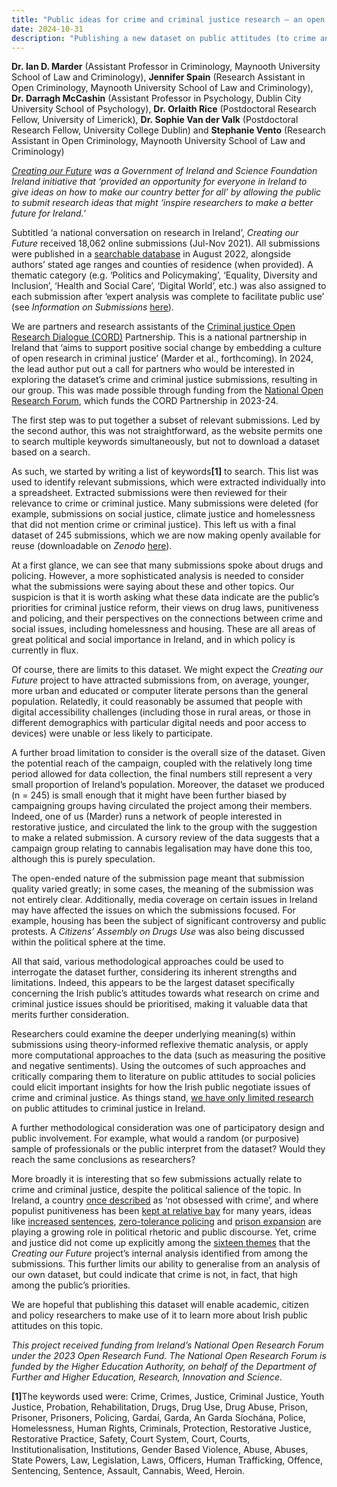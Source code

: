 ```yaml
---
title: "Public ideas for crime and criminal justice research – an open dataset from Ireland"
date: 2024-10-31
description: "Publishing a new dataset on public attitudes (to crime and criminal justice research in Ireland)"
---
```


**Dr. Ian D. Marder** (Assistant Professor in Criminology, Maynooth University School of Law and Criminology), **Jennifer Spain** (Research Assistant in Open Criminology, Maynooth University School of Law and Criminology), **Dr. Darragh McCashin** (Assistant Professor in Psychology, Dublin City University School of Psychology), **Dr. Orlaith Rice** (Postdoctoral Research Fellow, University of Limerick), **Dr. Sophie Van der Valk** (Postdoctoral Research Fellow, University College Dublin) and **Stephanie Vento** (Research Assistant in Open Criminology, Maynooth University School of Law and Criminology)

_[Creating our Future](https://www.creatingourfuture.ie/) was a Government of Ireland and Science Foundation Ireland initiative that ‘provided an opportunity for everyone in Ireland to give ideas on how to make our country better for all’ by allowing the public to submit research ideas that might ‘inspire researchers to make a better future for Ireland.’_

Subtitled ‘a national conversation on research in Ireland’, _Creating our Future_ received 18,062 online submissions (Jul-Nov 2021). All submissions were published in a [searchable database](https://www.creatingourfuture.ie/the-ideas/) in August 2022, alongside authors’ stated age ranges and counties of residence (when provided). A thematic category (e.g. ‘Politics and Policymaking’, ‘Equality, Diversity and Inclusion’, ‘Health and Social Care’, ‘Digital World’, etc.) was also assigned to each submission after ‘expert analysis was complete to facilitate public use’ (see _Information on Submissions_ [here](https://www.creatingourfuture.ie/the-ideas/)).

We are partners and research assistants of the [Criminal justice Open Research Dialogue (CORD)](https://esc-enoc.github.io/how-to/open-partnership.html) Partnership. This is a national partnership in Ireland that ‘aims to support positive social change by embedding a culture of open research in criminal justice’ (Marder et al., forthcoming). In 2024, the lead author put out a call for partners who would be interested in exploring the dataset’s crime and criminal justice submissions, resulting in our group. This was made possible through funding from the [National Open Research Forum](https://norf.ie/), which funds the CORD Partnership in 2023-24.

The first step was to put together a subset of relevant submissions. Led by the second author, this was not straightforward, as the website permits one to search multiple keywords simultaneously, but not to download a dataset based on a search. 

As such, we started by writing a list of keywords**[1]**  to search. This list was used to identify relevant submissions, which were extracted individually into a spreadsheet. Extracted submissions were then reviewed for their relevance to crime or criminal justice. Many submissions were deleted (for example, submissions on social justice, climate justice and homelessness that did not mention crime or criminal justice). This left us with a final dataset of 245 submissions, which we are now making openly available for reuse (downloadable on _Zenodo_ [here](https://zenodo.org/records/13938908)).

At a first glance, we can see that many submissions spoke about drugs and policing. However, a more sophisticated analysis is needed to consider what the submissions were saying about these and other topics. Our suspicion is that it is worth asking what these data indicate are the public’s priorities for criminal justice reform, their views on drug laws, punitiveness and policing, and their perspectives on the connections between crime and social issues, including homelessness and housing. These are all areas of great political and social importance in Ireland, and in which policy is currently in flux. 

Of course, there are limits to this dataset. We might expect the _Creating our Future_ project to have attracted submissions from, on average, younger, more urban and educated or computer literate persons than the general population. Relatedly, it could reasonably be assumed that people with digital accessibility challenges (including those in rural areas, or those in different demographics with particular digital needs and poor access to devices) were unable or less likely to participate.

A further broad limitation to consider is the overall size of the dataset. Given the potential reach of the campaign, coupled with the relatively long time period allowed for data collection, the final numbers still represent a very small proportion of Ireland’s population. Moreover, the dataset we produced (n = 245) is small enough that it might have been further biased by campaigning groups having circulated the project among their members. Indeed, one of us (Marder) runs a network of people interested in restorative justice, and circulated the link to the group with the suggestion to make a related submission. A cursory review of the data suggests that a campaign group relating to cannabis legalisation may have done this too, although this is purely speculation. 

The open-ended nature of the submission page meant that submission quality varied greatly; in some cases, the meaning of the submission was not entirely clear. Additionally, media coverage on certain issues in Ireland may have affected the issues on which the submissions focused. For example, housing has been the subject of significant controversy and public protests. A _Citizens’ Assembly on Drugs Use_ was also being discussed within the political sphere at the time.

All that said, various methodological approaches could be used to interrogate the dataset further, considering its inherent strengths and limitations. Indeed, this appears to be the largest dataset specifically concerning the Irish public’s attitudes towards what research on crime and criminal justice issues should be prioritised, making it valuable data that merits further consideration.

Researchers could examine the deeper underlying meaning(s) within submissions using theory-informed reflexive thematic analysis, or apply more computational approaches to the data (such as measuring the positive and negative sentiments). Using the outcomes of such approaches and critically comparing them to literature on public attitudes to social policies could elicit important insights for how the Irish public negotiate issues of crime and criminal justice. As things stand, [we have only limited research](https://www.rte.ie/brainstorm/2024/0517/1449489-public-attitudes-criminal-justice-issues/) on public attitudes to criminal justice in Ireland. 

A further methodological consideration was one of participatory design and public involvement. For example, what would a random (or purposive) sample of professionals or the public interpret from the dataset? Would they reach the same conclusions as researchers? 

More broadly it is interesting that so few submissions actually relate to crime and criminal justice, despite the political salience of the topic. In Ireland, a country [once described](https://link.springer.com/article/10.1007/s10611-014-9529-3) as ‘not obsessed with crime’, and where populist punitiveness has been [kept at relative bay](https://journals.sagepub.com/doi/full/10.1177/14773708211070215) for many years, ideas like [increased sentences](https://www.irishexaminer.com/opinion/commentanalysis/arid-41377033.html), [zero-tolerance policing](https://www.rte.ie/brainstorm/2023/0821/1400741-dublin-ireland-crime-violence-gardai-policing-politics/) and [prison expansion](https://www.irishtimes.com/opinion/letters/2024/04/18/plan-for-prison-expansion-is-a-bad-idea/) are playing a growing role in political rhetoric and public discourse. Yet, crime and justice did not come up explicitly among the [sixteen themes](https://www.creatingourfuture.ie/2022/08/you-were-asked-to-create-the-future-this-is-what-you-said/) that the _Creating our Future_ project’s internal analysis identified from among the submissions. This further limits our ability to generalise from an analysis of our own dataset, but could indicate that crime is not, in fact, that high among the public’s priorities.

We are hopeful that publishing this dataset will enable academic, citizen and policy researchers to make use of it to learn more about Irish public attitudes on this topic.

_This project received funding from Ireland’s National Open Research Forum under the 2023 Open Research Fund. The National Open Research Forum is funded by the Higher Education Authority, on behalf of the Department of Further and Higher Education, Research, Innovation and Science._

**[1]**The keywords used were: Crime, Crimes, Justice, Criminal Justice, Youth Justice, Probation, Rehabilitation, Drugs, Drug Use, Drug Abuse, Prison, Prisoner, Prisoners, Policing, Gardaí, Garda, An Garda Síochána, Police, Homelessness, Human Rights, Criminals, Protection, Restorative Justice, Restorative Practice, Safety, Court System, Court, Courts, Institutionalisation, Institutions, Gender Based Violence, Abuse, Abuses, State Powers, Law, Legislation, Laws, Officers, Human Trafficking, Offence, Sentencing, Sentence, Assault, Cannabis, Weed, Heroin.
